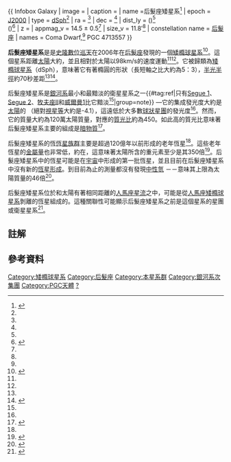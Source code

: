 {{ Infobox Galaxy
| image =
| caption = 
| name =后髮座矮星系<ref name="simbad">{{cite web
|title=SIMBAD Astronomical Database
|work=Results for Coma Dwarf
|url=http://simbad.u-strasbg.fr/Simbad
|accessdate=2010-02-07
|archive-date=2013-05-30
|archive-url=https://www.webcitation.org/6H0EMbTgA?url=http://simbad.u-strasbg.fr/Simbad
|dead-url=no
}}</ref>
| epoch = [[曆元#儒略年和J2000|J2000]]
| type = [[矮橢球星系|dSph]]<ref name=Belokurov2007/>
| ra = {{RA|12|26|59}}<ref name="simbad"/>
| dec = {{DEC|+23|55|09}}<ref name="simbad"/>
| dist_ly = {{val|143|13|ul=kly}} ({{val|44|4|ul=kpc}})<ref name=Belokurov2007/><br />
{{val|137|+5|-3|u=kly}} ({{val|42|+2|-1|u=kpc}})<ref name=Musella2009>{{cite journal|last=Musella|first=Ilaria|author2=Ripepi, Vincenzo |author3=Clementini, Gisella |title=Pulsating Variable Stars in the Coma Berenices Dwarf Spheroidal Galaxy|year=2009|journal=The Astrophysical Journal Letters|volume=695|issue=1|pages=L83–1L87|doi=10.1088/0004-637X/695/1/L83|bibcode=2009ApJ...695L..83M |arxiv=0902.4230 |display-authors=etal}}</ref>
| z = 
| appmag_v = 14.5 ± 0.5<ref name=Belokurov2007/>
| size_v = 11.8′<ref name=Belokurov2007/>
| constellation name = [[后髮座|后髮座]]
| names = Coma Dwarf,<ref name="simbad"/> PGC 4713557
}}

'''后髮座矮星系'''是是[[史隆數位巡天|史隆數位巡天]]在2006年在[[后髮座|后髮座]]發現的一個[[矮橢球星系|矮橢球星系]]<ref name=Belokurov2007>{{Cite journal | last1 = Belokurov | first1 = V. | last2 = Zucker | first2 = D. B. | last3 = Evans | first3 = N. W. | last4 = Kleyna | first4 = J. T. | last5 = Koposov | first5 = S. | last6 = Hodgkin | first6 = S. T. | last7 = Irwin | first7 = M. J. | last8 = Gilmore | first8 = G. |authorlink8 = Gerard F. Gilmore| last9 = Wilkinson | first9 = M. I. | last10 = Fellhauer | doi = 10.1086/509718 | first10 = M. | last11 = Bramich | first11 = D. M. | last12 = Hewett | first12 = P. C. | last13 = Vidrih | first13 = S. | last14 = De Jong | first14 = J. T. A. | last15 = Smith | first15 = J. A. | last16 = Rix | first16 = H. ‐W. | last17 = Bell | first17 = E. F. | last18 = Wyse | first18 = R. F. G. | last19 = Newberg | first19 = H. J. | last20 = Mayeur | first20 = P. A. | last21 = Yanny | first21 = B. | last22 = Rockosi | first22 = C. M. | last23 = Gnedin | first23 = O. Y. | last24 = Schneider | first24 = D. P. | last25 = Beers | first25 = T. C. | last26 = Barentine | first26 = J. C. | last27 = Brewington | first27 = H. | last28 = Brinkmann | first28 = J. | last29 = Harvanek | first29 = M. | last30 = Kleinman | first30 = S. J. | title = Cats and Dogs, Hair and a Hero: A Quintet of New Milky Way Companions | journal = The Astrophysical Journal | volume = 654 | issue = 2 | pages = 897 | year = 2007 | pmid =  | pmc = |arxiv = astro-ph/0608448 |bibcode = 2007ApJ...654..897B  }}</ref>。這個星系距離[[太陽|太陽]]大約{{convert|44000|pc|ly}}，並且相對於太陽以98km/s的速度運動<ref name=Belokurov2007/><ref name=Simon2007/>。它被歸類為[[矮橢球星系|矮橢球星系]]（dSph），意味著它有著橢圓的形狀（長短軸之比大約為5：3），[[有效半徑|半光半徑]]約70秒差距<ref name=Belokurov2007/><ref name=Martin2007>{{Cite journal | last1 = Martin | first1 = N. F. | last2 = De Jong | first2 = J. T. A. | last3 = Rix | first3 = H. W. | doi = 10.1086/590336 | title = A Comprehensive Maximum Likelihood Analysis of the Structural Properties of Faint Milky Way Satellites | journal = The Astrophysical Journal | volume = 684 | issue = 2 | pages = 1075 | year = 2008 | pmid =  | pmc =| ref =CITEREFMartinDe_JongRix2008|arxiv = 0805.2945 |bibcode = 2008ApJ...684.1075M }}</ref>。

后髮座矮星系是[[銀河系|銀河系]]最小和最黯淡的衛星星系之一{{#tag:ref|只有[[Segue_1|Segue 1]]、[[Segue_2_(矮星系)|Segue 2]]、[[牧夫座II|牧夫座II]]和[[威爾曼1|威爾曼1]]比它黯淡<ref name=Martin2007/>|group=note}} —它的集成發光度大約是[[太陽|太陽]]的{{val|3700}} （絕對[[視星等|視星等]]大約是-4.1），這遠低於大多數[[球狀星團|球狀星團]]的發光度<ref name=Martin2007/>。然而，它的質量大約為120萬太陽質量，對應的[[質光比|質光比]]約為450。如此高的質光比意味著后髮座矮星系主要的組成是[[暗物質|暗物質]]<ref name=Simon2007>{{Cite journal | last1 = Simon | first1 = J. D. | last2 = Geha | first2 = M. | doi = 10.1086/521816 | title = The Kinematics of the Ultra‐faint Milky Way Satellites: Solving the Missing Satellite Problem | journal = The Astrophysical Journal | volume = 670 | pages = 313 | year = 2007 | pmid =  | pmc = |arxiv = 0706.0516 |bibcode = 2007ApJ...670..313S }}</ref>。

后髮座矮星系的恆[[星族|恆星族群]]主要是超過120億年以前形成的老年恆星<ref name=Belokurov2007/>。這些老年恆星的[[金屬量|金屬量]]也非常低，約在{{nowrap|<nowiki>[Fe/H]</nowiki> ≈ {{val|-2.53|0.45}}}}，這意味著太陽所含的重元素至少是其350倍<ref name=Kirby2008>{{Cite journal | last1 = Kirby | first1 = E. N. | last2 = Simon | first2 = J. D. | last3 = Geha | first3 = M. | last4 = Guhathakurta | first4 = P. | last5 = Frebel | first5 = A. | title = Uncovering Extremely Metal-Poor Stars in the Milky Way's Ultrafaint Dwarf Spheroidal Satellite Galaxies | doi = 10.1086/592432 | journal = The Astrophysical Journal | volume = 685 | pages = L43 | year = 2008 | pmid =  | pmc = |arxiv = 0807.1925 |bibcode = 2008ApJ...685L..43K }}</ref>。后髮座矮星系中的恆星可能是在[[宇宙|宇宙]]中形成的第一批恆星，並且目前在后髮座矮星系中沒有新的[[恆星形成|恆星形成]]。到目前為止的測量都沒有發現[[21公分線|中性氫]] －－意味其上限為太陽質量的46倍<ref name=Grcevich2009>{{Cite journal | last1 = Grcevich | first1 = J. | last2 = Putman | first2 = M. E. | doi = 10.1088/0004-637X/696/1/385 | title = H I in Local Group Dwarf Galaxies and Stripping by the Galactic Halo | journal = The Astrophysical Journal | volume = 696 | pages = 385 | year = 2009 | pmid =  | pmc = |arxiv = 0901.4975 |bibcode = 2009ApJ...696..385G }}</ref>。

后髮座矮星系位於和太陽有著相同距離的[[星流場|人馬座星流]]之中，可能是從[[人馬座矮橢球星系|人馬座矮橢球星系]]剝離的恆星組成的。這種關聯性可能顯示后髮座矮星系之前是這個星系的星團或衛星星系<ref name=Belokurov2009>{{cite journal|last=Belokurov|first=V.|author2=Walker, M.G. |author3=Evans, N.W. |title=Segue 2: A Prototype of the Population of Satellites of Satellites|year=2009|journal=Mon. Not. R. Astron. Soc.|volume=397|issue=4|pages=1748–1755|doi=10.1111/j.1365-2966.2009.15106.x
|bibcode=2009MNRAS.397.1748B|arxiv=0903.0818 |display-authors=etal}}</ref>。

== 註解 ==
{{reflist|group=note}}

== 參考資料 ==
{{reflist|2}}

{{銀河}}

[[Category:矮橢球星系|Category:矮橢球星系]]
[[Category:后髮座|Category:后髮座]]
[[Category:本星系群|Category:本星系群]]
[[Category:銀河系次集團|Category:銀河系次集團]]
[[Category:PGC天體|Category:PGC天體]]
[[Category:_2006年發現的天體|?]]